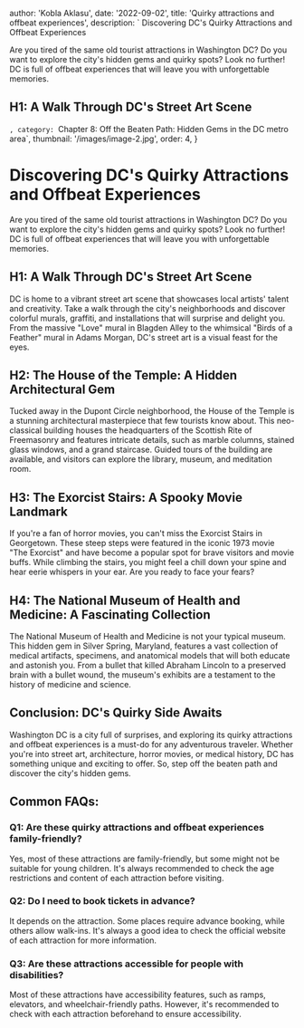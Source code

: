 
  author: 'Kobla Aklasu',
  date: '2022-09-02',
  title: 'Quirky attractions and offbeat experiences',
  description: ` Discovering DC's Quirky Attractions and Offbeat Experiences

Are you tired of the same old tourist attractions in Washington DC? Do you want to explore the city's hidden gems and quirky spots? Look no further! DC is full of offbeat experiences that will leave you with unforgettable memories.

## H1: A Walk Through DC's Street Art Scene

`,
  category: `Chapter 8: Off the Beaten Path: Hidden Gems in the DC metro area`,
  thumbnail: '/images/image-2.jpg',
  order: 4,
}

        

# Discovering DC's Quirky Attractions and Offbeat Experiences

Are you tired of the same old tourist attractions in Washington DC? Do you want to explore the city's hidden gems and quirky spots? Look no further! DC is full of offbeat experiences that will leave you with unforgettable memories.

## H1: A Walk Through DC's Street Art Scene

DC is home to a vibrant street art scene that showcases local artists' talent and creativity. Take a walk through the city's neighborhoods and discover colorful murals, graffiti, and installations that will surprise and delight you. From the massive "Love" mural in Blagden Alley to the whimsical "Birds of a Feather" mural in Adams Morgan, DC's street art is a visual feast for the eyes.

## H2: The House of the Temple: A Hidden Architectural Gem

Tucked away in the Dupont Circle neighborhood, the House of the Temple is a stunning architectural masterpiece that few tourists know about. This neo-classical building houses the headquarters of the Scottish Rite of Freemasonry and features intricate details, such as marble columns, stained glass windows, and a grand staircase. Guided tours of the building are available, and visitors can explore the library, museum, and meditation room.

## H3: The Exorcist Stairs: A Spooky Movie Landmark

If you're a fan of horror movies, you can't miss the Exorcist Stairs in Georgetown. These steep steps were featured in the iconic 1973 movie "The Exorcist" and have become a popular spot for brave visitors and movie buffs. While climbing the stairs, you might feel a chill down your spine and hear eerie whispers in your ear. Are you ready to face your fears?

## H4: The National Museum of Health and Medicine: A Fascinating Collection

The National Museum of Health and Medicine is not your typical museum. This hidden gem in Silver Spring, Maryland, features a vast collection of medical artifacts, specimens, and anatomical models that will both educate and astonish you. From a bullet that killed Abraham Lincoln to a preserved brain with a bullet wound, the museum's exhibits are a testament to the history of medicine and science.

## Conclusion: DC's Quirky Side Awaits

Washington DC is a city full of surprises, and exploring its quirky attractions and offbeat experiences is a must-do for any adventurous traveler. Whether you're into street art, architecture, horror movies, or medical history, DC has something unique and exciting to offer. So, step off the beaten path and discover the city's hidden gems.

## Common FAQs:

### Q1: Are these quirky attractions and offbeat experiences family-friendly?

Yes, most of these attractions are family-friendly, but some might not be suitable for young children. It's always recommended to check the age restrictions and content of each attraction before visiting.

### Q2: Do I need to book tickets in advance?

It depends on the attraction. Some places require advance booking, while others allow walk-ins. It's always a good idea to check the official website of each attraction for more information.

### Q3: Are these attractions accessible for people with disabilities?

Most of these attractions have accessibility features, such as ramps, elevators, and wheelchair-friendly paths. However, it's recommended to check with each attraction beforehand to ensure accessibility.



        